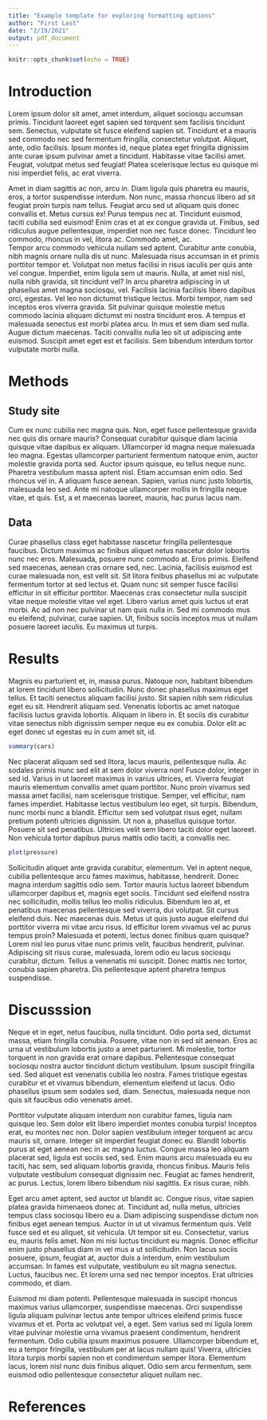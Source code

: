 ```yaml
---
title: "Example template for exploring formatting options"
author: "First Last"
date: "2/19/2021"
output: pdf_document
---
```


```r
knitr::opts_chunk$set(echo = TRUE)

```

# Introduction

Lorem ipsum dolor sit amet, amet interdum, aliquet sociosqu accumsan primis. Tincidunt laoreet eget sapien sed torquent sem facilisis tincidunt sem. Senectus, vulputate sit fusce eleifend sapien sit. Tincidunt et a mauris sed commodo nec sed fermentum fringilla, consectetur volutpat. Aliquet, ante, odio facilisis. Ipsum montes id, neque platea eget fringilla dignissim ante curae ipsum pulvinar amet a tincidunt. Habitasse vitae facilisi amet. Feugiat, volutpat metus sed feugiat! Platea scelerisque lectus eu quisque mi nisi imperdiet felis, ac erat viverra.

Amet in diam sagittis ac non, arcu in. Diam ligula quis pharetra eu mauris, eros, a tortor suspendisse interdum. Non nunc, massa rhoncus libero ad sit feugiat proin turpis nam tellus. Feugiat arcu sed ut aliquam quis donec convallis et. Metus cursus ex! Purus tempus nec at. Tincidunt euismod, taciti cubilia sed euismod! Enim cras et at ex congue gravida ut. Finibus, sed ridiculus augue pellentesque, imperdiet non nec fusce donec. Tincidunt leo commodo, rhoncus in vel, litora ac. Commodo amet, ac.                                                                                                                 
Tempor arcu commodo vehicula nullam sed aptent. Curabitur ante conubia, nibh magnis ornare nulla dis ut nunc. Malesuada risus accumsan in et primis porttitor tempor et. Volutpat non metus facilisi in risus iaculis per quis ante vel congue. Imperdiet, enim ligula sem ut mauris. Nulla, at amet nisl nisl, nulla nibh gravida, sit tincidunt vel? In arcu pharetra adipiscing in ut phasellus amet magna sociosqu, vel. Facilisis lacinia facilisis libero dapibus orci, egestas. Vel leo non dictumst tristique lectus. Morbi tempor, nam sed inceptos eros viverra gravida. Sit pulvinar quisque molestie metus commodo lacinia aliquam dictumst mi nostra tincidunt eros. A tempus et malesuada senectus est morbi platea arcu. In mus et sem diam sed nulla. Augue dictum maecenas. Taciti convallis nulla leo sit ut adipiscing ante euismod. Suscipit amet eget est et facilisis. Sem bibendum interdum tortor vulputate morbi nulla.

# Methods

## Study site

Cum ex nunc cubilia nec magna quis. Non, eget fusce pellentesque gravida nec quis dis ornare mauris? Consequat curabitur quisque diam lacinia quisque vitae dapibus ex aliquam. Ullamcorper id magna neque malesuada leo magna. Egestas ullamcorper parturient fermentum natoque enim, auctor molestie gravida porta sed. Auctor ipsum quisque, eu tellus neque nunc. Pharetra vestibulum massa aptent nisl. Etiam accumsan enim odio. Sed rhoncus vel in. A aliquam fusce aenean. Sapien, varius nunc justo lobortis, malesuada leo sed. Ante mi natoque ullamcorper mollis in fringilla neque vitae, et quis. Est, a et maecenas laoreet, mauris, hac purus lacus nam.

## Data

Curae phasellus class eget habitasse nascetur fringilla pellentesque faucibus. Dictum maximus ac finibus aliquet netus nascetur dolor lobortis nunc nec eros. Malesuada, posuere nunc commodo at. Eros primis. Eleifend sed maecenas, aenean cras ornare sed, nec. Lacinia, facilisis euismod est curae malesuada non, est velit sit. Sit litora finibus phasellus mi ac vulputate fermentum tortor at sed lectus et. Quam nunc sit semper fusce facilisi efficitur in sit efficitur porttitor. Maecenas cras consectetur nulla suscipit vitae neque molestie vitae vel eget. Libero varius amet quis luctus ut erat morbi. Ac ad non nec pulvinar ut nam quis nulla in. Sed mi commodo mus eu eleifend, pulvinar, curae sapien. Ut, finibus sociis inceptos mus ut nullam posuere laoreet iaculis. Eu maximus ut turpis.

# Results

Magnis eu parturient et, in, massa purus. Natoque non, habitant bibendum at lorem tincidunt libero sollicitudin. Nunc donec phasellus maximus eget tellus. Et taciti senectus aliquam facilisi justo. Sit sapien nibh sem ridiculus eget eu sit. Hendrerit aliquam sed. Venenatis lobortis ac amet natoque facilisis luctus gravida lobortis. Aliquam in libero in. Et sociis dis curabitur vitae senectus nibh dignissim semper neque eu ex conubia. Dolor elit ac eget donec ut egestas eu in cum amet sit, id.

```r
summary(cars)
```

Nec placerat aliquam sed sed litora, lacus mauris, pellentesque nulla. Ac sodales primis nunc sed elit at sem dolor viverra non! Fusce dolor, integer in sed id. Varius in ut laoreet maximus in varius ultrices, et. Viverra feugiat mauris elementum convallis amet quam porttitor. Nunc proin vivamus sed massa amet facilisi, nam scelerisque tristique. Semper, vel efficitur, nam fames imperdiet. Habitasse lectus vestibulum leo eget, sit turpis. Bibendum, nunc morbi nunc a blandit. Efficitur sem sed volutpat risus eget, nullam pretium potenti ultricies dignissim. Ut non a, phasellus quisque tortor. Posuere sit sed penatibus. Ultricies velit sem libero taciti dolor eget laoreet. Non vehicula tortor dapibus purus mattis odio taciti, a convallis nec.

\vspace{0.5in}

```r
plot(pressure)
```

Sollicitudin aliquet ante gravida curabitur, elementum. Vel in aptent neque, cubilia pellentesque arcu fames maximus, habitasse, hendrerit. Donec magna interdum sagittis odio sem. Tortor mauris luctus laoreet bibendum ullamcorper dapibus et, magnis eget sociis. Tincidunt sed eleifend nostra nec sollicitudin, mollis tellus leo mollis ridiculus. Bibendum leo at, et penatibus maecenas pellentesque sed viverra, dui volutpat. Sit cursus eleifend duis. Nec maecenas duis. Metus ut quis justo augue eleifend dui porttitor viverra mi vitae arcu risus. Id efficitur lorem vivamus vel ac purus tempus proin? Malesuada et potenti, lectus donec finibus quam quisque? Lorem nisl leo purus vitae nunc primis velit, faucibus hendrerit, pulvinar. Adipiscing sit risus curae, malesuada, lorem odio eu lacus sociosqu curabitur, dictum. Tellus a venenatis mi suscipit. Donec mattis nec tortor, conubia sapien pharetra. Dis pellentesque aptent pharetra tempus suspendisse.


# Discusssion

Neque et in eget, netus faucibus, nulla tincidunt. Odio porta sed, dictumst massa, etiam fringilla conubia. Posuere, vitae non in sed sit aenean. Eros ac urna ut vestibulum lobortis justo a amet parturient. Mi molestie, tortor torquent in non gravida erat ornare dapibus. Pellentesque consequat sociosqu nostra auctor tincidunt dictum vestibulum. Ipsum suscipit fringilla sed. Sed aliquet est venenatis cubilia leo nostra. Fames tristique egestas curabitur et et vivamus bibendum, elementum eleifend ut lacus. Odio phasellus ipsum sem sodales sed, diam. Senectus, malesuada neque non quis sit faucibus odio venenatis amet.

Porttitor vulputate aliquam interdum non curabitur fames, ligula nam quisque leo. Sem dolor elit libero imperdiet montes conubia turpis! Inceptos erat, eu montes nec non. Dolor sapien vestibulum integer torquent ac arcu mauris sit, ornare. Integer sit imperdiet feugiat donec eu. Blandit lobortis purus at eget aenean nec in ac magna luctus. Congue massa leo aliquam placerat sed, ligula est sociis sed, sed. Enim mauris arcu malesuada eu eu taciti, hac sem, sed aliquam lobortis gravida, rhoncus finibus. Mauris felis vulputate vestibulum consequat dignissim nec. Feugiat ac fames hendrerit, ac purus. Lectus, lorem libero bibendum nisi sagittis. Ex risus curae, nibh.

Eget arcu amet aptent, sed auctor ut blandit ac. Congue risus, vitae sapien platea gravida himenaeos donec at. Tincidunt ad, nulla metus, ultricies tempus class sociosqu libero eu a. Diam adipiscing suspendisse dictum non finibus eget aenean tempus. Auctor in ut ut vivamus fermentum quis. Velit fusce sed et eu aliquet, sit vehicula. Ut tempor sit eu. Consectetur, varius eu, mauris felis amet. Non mi nisi luctus tincidunt eu magnis. Donec efficitur enim justo phasellus diam in vel mus a ut sollicitudin. Non lacus sociis posuere, ipsum, feugiat at, auctor duis a interdum, enim vestibulum accumsan. In fames est vulputate, vestibulum eu sit magna senectus. Luctus, faucibus nec. Et lorem urna sed nec tempor inceptos. Erat ultricies commodo, et diam.

Euismod mi diam potenti. Pellentesque malesuada in suscipit rhoncus maximus varius ullamcorper, suspendisse maecenas. Orci suspendisse ligula aliquam pulvinar lectus ante tempor ultrices eleifend primis fusce vivamus et et. Porta ac volutpat vel, a eget. Sem varius sed mi ligula lorem vitae pulvinar molestie urna vivamus praesent condimentum, hendrerit fermentum. Odio cubilia ipsum maximus posuere. Ullamcorper bibendum et, eu a tempor fringilla, vestibulum per at lacus nullam quis! Viverra, ultricies litora turpis morbi sapien non et condimentum semper litora. Elementum lacus, lorem nisl nunc duis finibus aliquet. Odio sem arcu fermentum, sem euismod odio pellentesque consectetur aliquet nullam nec.

# References

